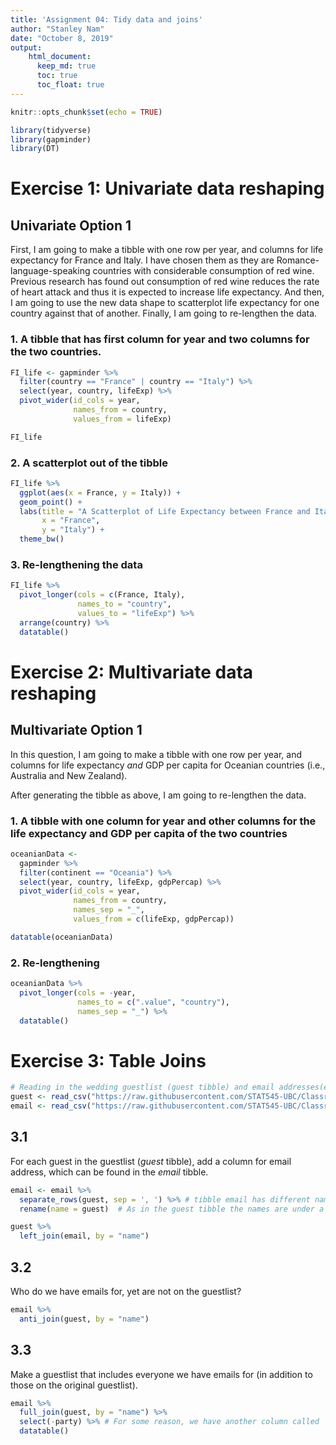 ```yaml
---
title: 'Assignment 04: Tidy data and joins'
author: "Stanley Nam"
date: "October 8, 2019"
output: 
    html_document:
      keep_md: true
      toc: true
      toc_float: true
---
```


```r
knitr::opts_chunk$set(echo = TRUE)
```

```r
library(tidyverse)
library(gapminder)
library(DT)
```

# Exercise 1: Univariate data reshaping

## Univariate Option 1

First, I am going to make a tibble with one row per year, and columns for life expectancy for France and Italy. I have chosen them as they are Romance-language-speaking countries with considerable consumption of red wine. Previous research has found out consumption of red wine reduces the rate of heart attack and thus it is expected to increase life expectancy. And then, I am going to use the new data shape to scatterplot life expectancy for one country against that of another. Finally, I am going to re-lengthen the data.

### 1. A tibble that has first column for year and two columns for the two countries.

```r
FI_life <- gapminder %>%
  filter(country == "France" | country == "Italy") %>% 
  select(year, country, lifeExp) %>% 
  pivot_wider(id_cols = year,
              names_from = country,
              values_from = lifeExp)

FI_life
```

### 2. A scatterplot out of the tibble

```r
FI_life %>%
  ggplot(aes(x = France, y = Italy)) +
  geom_point() +
  labs(title = "A Scatterplot of Life Expectancy between France and Italy",
       x = "France",
       y = "Italy") + 
  theme_bw()
```

### 3. Re-lengthening the data

```r
FI_life %>% 
  pivot_longer(cols = c(France, Italy),
               names_to = "country",
               values_to = "lifeExp") %>% 
  arrange(country) %>% 
  datatable()
```


# Exercise 2: Multivariate data reshaping

## Multivariate Option 1

In this question, I am going to make a tibble with one row per year, and columns for life expectancy *and* GDP per capita for Oceanian countries (i.e., Australia and New Zealand).

After generating the tibble as above, I am going to re-lengthen the data.

### 1. A tibble with one column for year and other columns for the life expectancy and GDP per capita of the two countries

```r
oceanianData <-
  gapminder %>% 
  filter(continent == "Oceania") %>% 
  select(year, country, lifeExp, gdpPercap) %>% 
  pivot_wider(id_cols = year,
              names_from = country,
              names_sep = "_",
              values_from = c(lifeExp, gdpPercap))

datatable(oceanianData)
```

### 2. Re-lengthening

```r
oceanianData %>% 
  pivot_longer(cols = -year,
               names_to = c(".value", "country"),
               names_sep = "_") %>% 
  datatable()
```


# Exercise 3: Table Joins

```r
# Reading in the wedding guestlist (guest tibble) and email addresses(email tibble).
guest <- read_csv("https://raw.githubusercontent.com/STAT545-UBC/Classroom/master/data/wedding/attend.csv")
email <- read_csv("https://raw.githubusercontent.com/STAT545-UBC/Classroom/master/data/wedding/emails.csv")
```

## 3.1 

For each guest in the guestlist (*guest* tibble), add a column for email address, which can be found in the *email* tibble.

```r
email <- email %>% 
  separate_rows(guest, sep = ', ') %>% # tibble email has different names concatenated in a row so separate them
  rename(name = guest)  # As in the guest tibble the names are under a column named 'name,' I'm using the same for the email tibble

guest %>% 
  left_join(email, by = "name")
```

## 3.2

Who do we have emails for, yet are not on the guestlist?

```r
email %>%
  anti_join(guest, by = "name")
```

## 3.3

Make a guestlist that includes everyone we have emails for (in addition to those on the original guestlist).

```r
email %>%
  full_join(guest, by = "name") %>%
  select(-party) %>% # For some reason, we have another column called 'party.' Basically, persons with the same email share a value in this column. We don't need this so remove it.
  datatable()
```
